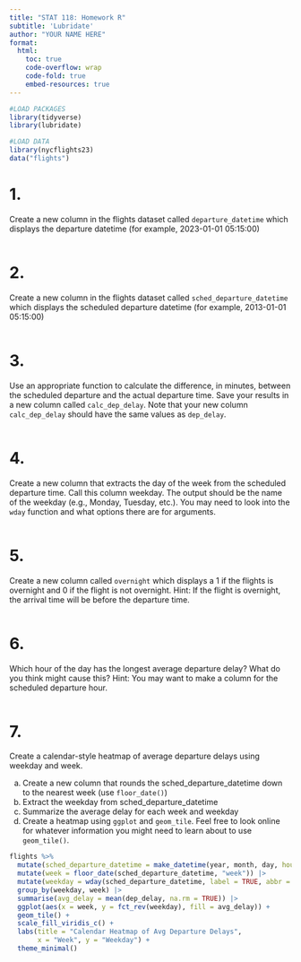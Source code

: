 ```yaml
---
title: "STAT 118: Homework R"
subtitle: 'Lubridate'
author: "YOUR NAME HERE"
format:
  html: 
    toc: true
    code-overflow: wrap
    code-fold: true
    embed-resources: true
---
```


```r
#LOAD PACKAGES 
library(tidyverse)
library(lubridate)

#LOAD DATA
library(nycflights23)
data("flights")
```


# 1.
Create a new column in the flights dataset called `departure_datetime` which displays the departure datetime (for example, 2023-01-01 05:15:00)

```r

```


# 2. 
Create a new column in the flights dataset called  `sched_departure_datetime` which displays the scheduled departure datetime (for example, 2013-01-01 05:15:00)

```r

```

# 3.
Use an appropriate function to calculate the difference, in minutes, between the scheduled departure and the actual departure time. Save your results in a new column called `calc_dep_delay`. Note that your new column `calc_dep_delay` should have the same values as `dep_delay`.  

```r

```

# 4. 
Create a new column that extracts the day of the week from the scheduled departure time. Call this column weekday. The output should be the name of the weekday (e.g., Monday, Tuesday, etc.). You may need to look into the `wday` function and what options there are for arguments. 

```r

```


# 5.
Create a new column called `overnight` which displays a 1 if the flights is overnight and 0 if the flight is not overnight. Hint: If the flight is overnight, the arrival time will be before the departure time. 

```r

```


# 6.
Which hour of the day has the longest average departure delay? What do you think might cause this? Hint: You may want to make a column for the scheduled departure hour. 

```r

```

# 7. 

Create a calendar-style heatmap of average departure delays using weekday and week.

(a) Create a new column that rounds the sched_departure_datetime down to the nearest week  (use `floor_date()`)
(b) Extract the weekday from sched_departure_datetime
(c) Summarize the average delay for each week and weekday
(d) Create a heatmap using `ggplot` and  `geom_tile`. Feel free to look online for whatever information you might need to learn about to use `geom_tile()`. 

```r
flights %>% 
  mutate(sched_departure_datetime = make_datetime(year, month, day, hour = sched_dep_time %/% 100, min = sched_dep_time %% 100)) %>% 
  mutate(week = floor_date(sched_departure_datetime, "week")) |>
  mutate(weekday = wday(sched_departure_datetime, label = TRUE, abbr = FALSE)) |>
  group_by(weekday, week) |>
  summarise(avg_delay = mean(dep_delay, na.rm = TRUE)) |>
  ggplot(aes(x = week, y = fct_rev(weekday), fill = avg_delay)) +
  geom_tile() +
  scale_fill_viridis_c() +
  labs(title = "Calendar Heatmap of Avg Departure Delays",
       x = "Week", y = "Weekday") +
  theme_minimal()
```

